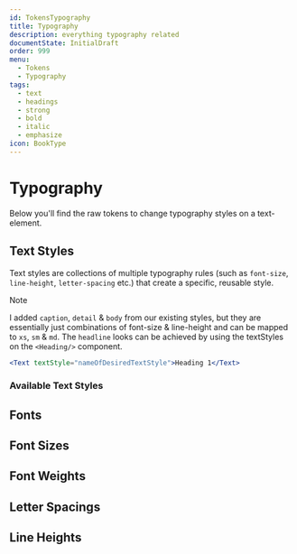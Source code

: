 ```yaml
---
id: TokensTypography
title: Typography
description: everything typography related
documentState: InitialDraft
order: 999
menu:
  - Tokens
  - Typography
tags:
  - text
  - headings
  - strong
  - bold
  - italic
  - emphasize
icon: BookType
---
```


# Typography

Below you'll find the raw tokens to change typography styles on a text-element.

## Text Styles

Text styles are collections of multiple typography rules (such as `font-size`, `line-height`, `letter-spacing` etc.) that create a specific, reusable style.

> [!NOTE]  
> I added `caption`, `detail` & `body` from our existing styles, but they are essentially just combinations
> of font-size & line-height and can be mapped to `xs`, `sm` & `md`. The `headline` looks can be achieved by using the
> textStyles on the `<Heading/>` component.

```jsx
<Text textStyle="nameOfDesiredTextStyle">Heading 1</Text>
```

### Available Text Styles

<TextStylesDemo />

## Fonts

<GenericTokenTableDemo category="fonts" demoProperty="fontFamily" />

## Font Sizes

<GenericTokenTableDemo category="fontSizes" demoProperty="fontSize" />

## Font Weights

<GenericTokenTableDemo category="fontWeights" demoProperty="fontWeight" />

## Letter Spacings

<GenericTokenTableDemo category="letterSpacings" demoProperty="letterSpacing" />

## Line Heights

<GenericTokenTableDemo category="lineHeights" demoProperty="lineHeight" />
